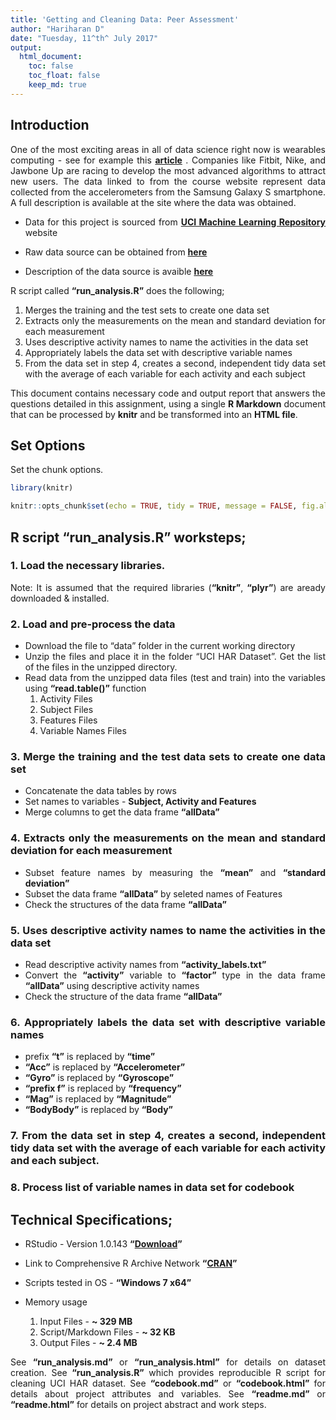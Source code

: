 ---
title: 'Getting and Cleaning Data: Peer Assessment'
author: "Hariharan D"
date: "Tuesday, 11^th^ July 2017"
output: 
  html_document:
    toc: false
    toc_float: false
    keep_md: true
---

<style>
body {
text-align: justify}
</style>

## Introduction

One of the most exciting areas in all of data science right now is wearables computing - see for example this **[article](http://www.insideactivitytracking.com/data-science-activity-tracking-and-the-battle-for-the-worlds-top-sports-brand/)** . Companies like Fitbit, Nike, and Jawbone Up are racing to develop the most advanced algorithms to attract new users. The data linked to from the course website represent data collected from the accelerometers from the Samsung Galaxy S smartphone. A full description is available at the site where the data was obtained.

* Data for this project is sourced from **[UCI Machine Learning Repository](http://archive.ics.uci.edu/ml/index.php)** website

* Raw data source can be obtained from **[here](https://d396qusza40orc.cloudfront.net/getdata%2Fprojectfiles%2FUCI%20HAR%20Dataset.zip)**

* Description of the data source is avaible  **[here](http://archive.ics.uci.edu/ml/datasets/Human+Activity+Recognition+Using+Smartphones)**

R script called **"run_analysis.R"** does the following;

1. Merges the training and the test sets to create one data set
2. Extracts only the measurements on the mean and standard deviation for each measurement
3. Uses descriptive activity names to name the activities in the data set
4. Appropriately labels the data set with descriptive variable names
5. From the data set in step 4, creates a second, independent tidy data set with the average of each variable for each activity and each subject


This document contains necessary code and output report that answers the questions detailed in this assignment, using a single **R Markdown** document that can be processed by **knitr** and be transformed into an **HTML file**.


## Set Options

Set the chunk options.

```{r Set Options, include=TRUE}

library(knitr)

knitr::opts_chunk$set(echo = TRUE, tidy = TRUE, message = FALSE, fig.align = "center")

```


## R script **"run_analysis.R"** worksteps;


### 1. Load the necessary libraries. 

Note: It is assumed that the required libraries (**"knitr"**, **"plyr"**) are aready downloaded & installed.


### 2. Load and pre-process the data

* Download the file to "data" folder in the current working directory
* Unzip the files and place it in the folder "UCI HAR Dataset". Get the list of the files in the unzipped directory.
* Read data from the unzipped data files (test and train) into the variables using **"read.table()"** function
  1. Activity Files
  2. Subject Files
  3. Features Files
  4. Variable Names Files


### 3. Merge the training and the test data sets to create one data set

* Concatenate the data tables by rows
* Set names to variables - **Subject, Activity and Features**
* Merge columns to get the data frame **"allData"**


### 4. Extracts only the measurements on the mean and standard deviation for each measurement

* Subset feature names by measuring the **"mean"** and **"standard deviation"**
* Subset the data frame **"allData"** by seleted names of Features
* Check the structures of the data frame **"allData"**


### 5. Uses descriptive activity names to name the activities in the data set

* Read descriptive activity names from **"activity_labels.txt"**
* Convert the **"activity"** variable to **"factor"** type in the data frame **"allData"** using descriptive activity names
* Check the structure of the data frame **"allData"**


### 6. Appropriately labels the data set with descriptive variable names

  + prefix **"t"** is replaced by **"time"**
  + **"Acc"** is replaced by **"Accelerometer"**
  + **"Gyro"** is replaced by **"Gyroscope"**
  + **"prefix f"** is replaced by **"frequency"**
  + **"Mag"** is replaced by **"Magnitude"**
  + **"BodyBody"** is replaced by **"Body"**


### 7. From the data set in step 4, creates a second, independent tidy data set with the average of each variable for each activity and each subject.


### 8. Process list of variable names in data set for codebook


## Technical Specifications;

* RStudio - Version 1.0.143 **"[Download](https://www.rstudio.com/products/rstudio/download/)"**

* Link to Comprehensive R Archive Network **"[CRAN](https://cran.r-project.org/)"**

* Scripts tested in OS - **"Windows 7 x64"**

* Memory usage
  1. Input Files - **~ 329 MB**
  2. Script/Markdown Files - **~ 32 KB**
  3. Output Files - **~ 2.4 MB**


See **"run_analysis.md"** or **"run_analysis.html"** for details on dataset creation. 
See **"run_analysis.R"** which provides reproducible R script for cleaning UCI HAR dataset. 
See **"codebook.md"** or **"codebook.html"** for details about project attributes and variables.
See **"readme.md"** or **"readme.html"** for details on project abstract and work steps.
